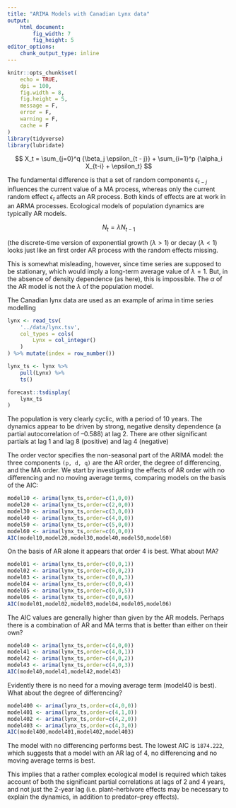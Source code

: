```yaml
---
title: "ARIMA Models with Canadian Lynx data"
output:
    html_document:
        fig_width: 7
        fig_height: 5
editor_options: 
    chunk_output_type: inline
---
```


```r
knitr::opts_chunk$set(
    echo = TRUE,
    dpi = 100,
    fig.width = 8,
    fig.height = 5,
    message = F,
    error = F,
    warning = F,
    cache = F
)
library(tidyverse)
library(lubridate)

```


$$
X_t = \sum_{j=0}^q {\beta_j \epsilon_{t - j}} + \sum_{i=1}^p {\alpha_i X_{t-i} + \epsilon_t}
$$

The fundamental difference is that a set of random components $\epsilon_{t-j}$ influences the current value of a MA process, whereas only the current random effect $\epsilon_t$ affects an AR process. Both kinds of effects are at work in an ARMA processes. Ecological models of population dynamics are typically AR models.

$$
N_t = \lambda N_{t-1}
$$


(the discrete-time version of exponential growth $(\lambda > 1)$ or decay $(\lambda < 1)$ looks just like an first order AR process with the random effects missing.

This is somewhat misleading, however, since time series are supposed to be stationary, which would imply a long-term average value of $\lambda = 1$. But, in the absence of density dependence (as here), this is impossible. The $\alpha$ of the AR model is not the $\lambda$ of the population model.

The Canadian lynx data are used as an example of arima in time series modelling

```r
lynx <- read_tsv(
    '../data/lynx.tsv',
    col_types = cols(
        Lynx = col_integer()
    )
) %>% mutate(index = row_number())


```


```r
lynx_ts <- lynx %>% 
    pull(Lynx) %>% 
    ts()

forecast::tsdisplay(
    lynx_ts
)
```


The population is very clearly cyclic, with a period of 10 years. The dynamics appear to be driven by strong, negative density dependence (a partial autocorrelation of –0.588) at lag 2. There are other significant partials at lag 1 and lag 8 (positive) and lag 4 (negative)



The order vector specifies the non-seasonal part of the ARIMA model: the three components `(p, d, q)` are the AR order, the degree of differencing, and the MA order. We start by investigating the effects of AR order with no differencing and no moving average terms, comparing models on the basis of the AIC:


```r
model10 <- arima(lynx_ts,order=c(1,0,0))
model20 <- arima(lynx_ts,order=c(2,0,0))
model30 <- arima(lynx_ts,order=c(3,0,0))
model40 <- arima(lynx_ts,order=c(4,0,0))
model50 <- arima(lynx_ts,order=c(5,0,0))
model60 <- arima(lynx_ts,order=c(6,0,0))
AIC(model10,model20,model30,model40,model50,model60)

```

On the basis of AR alone it appears that order 4 is best. What about MA?

```r
model01 <- arima(lynx_ts,order=c(0,0,1))
model02 <- arima(lynx_ts,order=c(0,0,2))
model03 <- arima(lynx_ts,order=c(0,0,3))
model04 <- arima(lynx_ts,order=c(0,0,4))
model05 <- arima(lynx_ts,order=c(0,0,5))
model06 <- arima(lynx_ts,order=c(0,0,6))
AIC(model01,model02,model03,model04,model05,model06)

```


The AIC values are generally higher than given by the AR models. Perhaps there is a combination of AR and MA terms that is better than either on their own?

```r
model40 <- arima(lynx_ts,order=c(4,0,0))
model41 <- arima(lynx_ts,order=c(4,0,1))
model42 <- arima(lynx_ts,order=c(4,0,2))
model43 <- arima(lynx_ts,order=c(4,0,3))
AIC(model40,model41,model42,model43)
```

Evidently there is no need for a moving average term (model40 is best). What about the degree of differencing?


```r
model400 <- arima(lynx_ts,order=c(4,0,0))
model401 <- arima(lynx_ts,order=c(4,1,0))
model402 <- arima(lynx_ts,order=c(4,2,0))
model403 <- arima(lynx_ts,order=c(4,3,0))
AIC(model400,model401,model402,model403)

```

The model with no differencing performs best. The lowest AIC is `1874.222`, which suggests that a model with an AR lag of 4, no differencing and no moving average terms is best. 

This implies that a rather complex ecological model is required which takes account of both the significant partial correlations at lags of 2 and 4 years, and not just the 2-year lag (i.e. plant–herbivore effects may be necessary to explain the dynamics, in addition to predator–prey effects).
